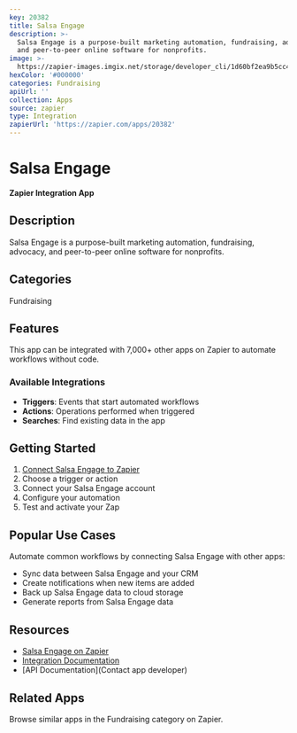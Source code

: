 ```yaml
---
key: 20382
title: Salsa Engage
description: >-
  Salsa Engage is a purpose-built marketing automation, fundraising, advocacy,
  and peer-to-peer online software for nonprofits.
image: >-
  https://zapier-images.imgix.net/storage/developer_cli/1d60bf2ea9b5cc407f5451c99b3a123c.png?auto=format%2Ccompress&ixlib=python-3.0.0&q=50
hexColor: '#000000'
categories: Fundraising
apiUrl: ''
collection: Apps
source: zapier
type: Integration
zapierUrl: 'https://zapier.com/apps/20382'
---
```

# Salsa Engage

**Zapier Integration App**

## Description

Salsa Engage is a purpose-built marketing automation, fundraising, advocacy, and peer-to-peer online software for nonprofits.

## Categories

Fundraising

## Features

This app can be integrated with 7,000+ other apps on Zapier to automate workflows without code.

### Available Integrations

- **Triggers**: Events that start automated workflows
- **Actions**: Operations performed when triggered
- **Searches**: Find existing data in the app

## Getting Started

1. [Connect Salsa Engage to Zapier](https://zapier.com/apps/20382)
2. Choose a trigger or action
3. Connect your Salsa Engage account
4. Configure your automation
5. Test and activate your Zap

## Popular Use Cases

Automate common workflows by connecting Salsa Engage with other apps:

- Sync data between Salsa Engage and your CRM
- Create notifications when new items are added
- Back up Salsa Engage data to cloud storage
- Generate reports from Salsa Engage data

## Resources

- [Salsa Engage on Zapier](https://zapier.com/apps/20382)
- [Integration Documentation](https://zapier.com/apps/20382/integrations)
- [API Documentation](Contact app developer)

## Related Apps

Browse similar apps in the Fundraising category on Zapier.
